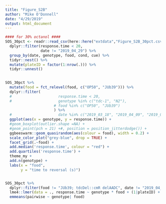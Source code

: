 ```yaml
---
title: "Figure_S2B"
author: "Mike O'Donnell"
date: "4/29/2019"
output: html_document
---
```



```r
#### for 30% octanol ####
SOS_30pct <- readr::read_csv(here::here("extdata","Figure_S2B_30pct.csv")) %>%
  dplyr::filter(response.time < 20,
                date != "2019_04_29") %>%
  group_by(date, genotype, food, cond, cue) %>%
  tidyr::nest() %>% 
  mutate(plateID = factor(1:nrow(.))) %>%
  tidyr::unnest()
  

SOS_30pct %>%
  mutate(food = fct_relevel(food, c("OP50", "JUb39"))) %>%
  dplyr::filter(
  #                     response.time < 20,
  #                     genotype %in% c("tdc-1", "N2"),
                      # food %in% c("OP50", "JUb39")
                      ) %>%
  #                     date %in% c("2019_03_18", "2019_04_09", "2019_04_13", "2019_04_29")) %>%
  ggplot(aes(x = genotype, y = response.time)) +
  #geom_boxplot(outlier.shape =NA) +
  #geom_point(pch = 21) +#, position = position_jitterdodge()) +
  ggbeeswarm::geom_quasirandom(aes(colour = food), width = 0.2) +
  scale_color_plot("grey-blue", drop = TRUE) +
  facet_grid(.~food) +
  add.median('response.time', colour = "red") +
  add.quartiles('response.time') +
  theme_my +
  add.n(genotype) +
  labs(x = "food",
       y = "time to reversal (s)")


SOS_30pct %>% 
  dplyr::filter(food != "JUb39; tdcDel::cmR delAADC", date != "2019_04_29") %>% 
  lme4::lmer(data = ., response.time ~ genotype * food + (1|plateID) + (1|date)) %>%
  emmeans(pairwise ~ genotype| food)
```
